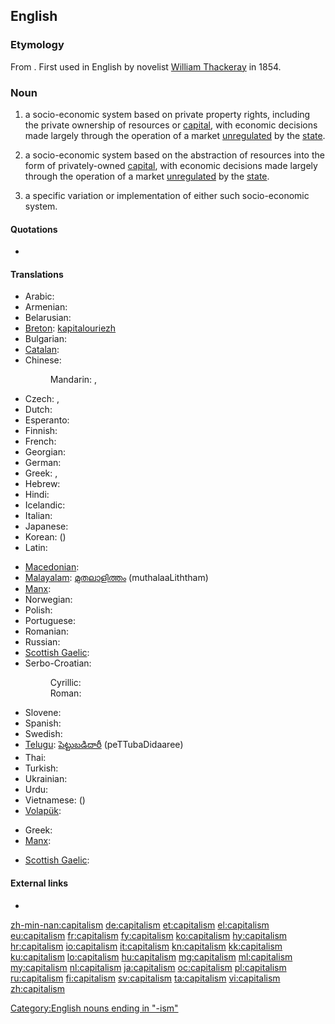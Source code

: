 ==English==

===Etymology===
From {{etyl|fr}} {{term|capitalisme|lang=fr||the condition of one who is rich}}. First used in English by novelist [[w:William Thackeray|William Thackeray]] in 1854.

===Noun===
{{en-noun|s|-}}

# {{politics|uncountable}} a socio-economic system based on private property rights, including the private ownership of resources or [[capital]], with economic decisions made largely through the operation of a market [[unregulated]] by the [[state]].
# {{economics|uncountable}} a socio-economic system based on the abstraction of resources into the form of privately-owned [[capital]], with economic decisions made largely through the operation of a market [[unregulated]] by the [[state]]. 
# {{countable}} a specific variation or implementation of either such socio-economic system.

====Quotations====
<!--unclear to what sense this first use (?) would belong-->
* {{quote-book|title=[[w:The Newcomes|The Newcomes]]: memoirs of a most respectable family|volume=2|page=75|author=[[w:William Makepeace Thackeray|William Makepeace Thackeray]]|year=1855|passage=The Prince de Moncontour took his place with great gravity at the Paris board, whither Barnes made frequent flying visits. The sense of '''capitalism''' sobered and dignified Paul de Florac: at the age of five-and-forty he was actually giving up being a young man, and was not ill-pleased at having to enlarge his waistcoats, and to show a little gray in his mustache.}}

====Translations====
{{trans-top|socio-economic system based on private property rights}}
* Arabic: {{t-|ar|رأسمالية|f|tr=ra'simaliyya}}
* Armenian: {{t-|hy|կապիտալիզմ|tr=kapitalizm}}
* Belarusian: {{t-|be|капіталізм|m|tr=kapitalízm|sc=Cyrl}}
* [[Breton]]: [[kapitalouriezh]] {{f}}
* Bulgarian: {{t-|bg|капитализъм|m|tr=kapitalízăm|sc=Cyrl}}
* [[Catalan]]: {{t-|ca|capitalisme}}
* Chinese:
*: Mandarin: {{t-|cmn|資本主義|sc=Hani}}, {{t-|cmn|资本主义|tr=zīběnzhǔyì|sc=Hani}}
* Czech: {{t-|cs|kapitalismus}}, {{t-|cs|kapitalizmus}}
* Dutch: {{t+|nl|kapitalisme|n}}
* Esperanto: {{t-|eo|kapitalismo}}
* Finnish: {{t+|fi|kapitalismi}}
* French: {{t+|fr|capitalisme|m}}
* Georgian: {{t-|ka|კაპიტალიზმი|tr=kapitalizmi|sc=Geor}}
* German: {{t+|de|Kapitalismus|m}}
* Greek: {{t+|el|κεφαλαιοκρατία|f|tr=kefalaiokratía}}, {{t+|el|καπιταλισμός|m|tr=kapitalismós}}
* Hebrew: {{t+|he|קפיטליזם|m|tr=qapit'alizm|sc=Hebr}}
* Hindi: {{t-|hi|पूंजीवाद|m|tr=pū̃jīvād}}
* Icelandic: {{t-|is|auðvaldsskipulag}}
* Italian: {{t+|it|capitalismo|m}}
* Japanese: {{t+|ja|資本主義|tr=しほんしゅぎ, shihonshugi}}
* Korean: {{t+|ko|자본주의|tr=jabonjuui|sc=Kore}} ({{t+|ko|資本主義|sc=Kore}})
* Latin: {{t-|la|capitalismus|m}}
{{trans-mid}}
* [[Macedonian]]: {{t-|mk|капитализам|m|tr=kapitalízam}}
* [[Malayalam]]: [[മുതലാളിത്തം]] (muthalaaLiththam)
* [[Manx]]: {{t-|gv|bun-argidys|m}}
* Norwegian: {{t+|no|kapitalisme|m}}
* Polish: {{t+|pl|kapitalizm|m}}
* Portuguese: {{t+|pt|capitalismo|m}}
* Romanian: {{t-|ro|capitalism|n}}
* Russian: {{t+|ru|капитализм|tr=kapitalízm}}
* [[Scottish Gaelic]]: {{t-|gd|calpachas|m}}
* Serbo-Croatian: 
*: Cyrillic: {{t-|sh|капитализам|m|alt=капиталѝзам}}
*: Roman: {{t-|sh|kapitalizam|m|alt=kapitalìzam}}
* Slovene: {{t+|sl|kapitalizem|m}}
* Spanish: {{t+|es|capitalismo}}
* Swedish: {{t+|sv|kapitalism}}
* [[Telugu]]: [[పెట్టుబడిదారీ]] (peTTubaDidaaree)
* Thai: {{t-|th|ลัทธิทุนนิยม|tr=láttí thunniym|sc=Thai}}
* Turkish: {{t+|tr|kapitalizm}}
* Ukrainian: {{t+|uk|капіталізм|m|tr=kapitalízm|sc=Cyrl}}
* Urdu: {{t-|ur|پونجیواد|m|tr=pū̃jīvād|sc=ur-Arab}}
* Vietnamese: {{t-|vi|chủ nghĩa tư bản}} ({{t-|vi|主義資本}})
* [[Volapük]]: {{t+|vo|katädim}}
{{trans-bottom}}

{{trans-top|socio-economic system based on the abstraction of resources}}
* Greek: {{t+|el|κεφαλαιοκρατία|f|tr=kefalaiokratía}}
* [[Manx]]: {{t-|gv|bun-argidys|m}}
{{trans-mid}}
* [[Scottish Gaelic]]: {{t-|gd|calpachas|m}}
{{trans-bottom}}

====External links====
* {{pedia}}

[[Category:English nouns ending in "-ism"]]

[[zh-min-nan:capitalism]]
[[de:capitalism]]
[[et:capitalism]]
[[el:capitalism]]
[[eu:capitalism]]
[[fr:capitalism]]
[[fy:capitalism]]
[[ko:capitalism]]
[[hy:capitalism]]
[[hr:capitalism]]
[[io:capitalism]]
[[it:capitalism]]
[[kn:capitalism]]
[[kk:capitalism]]
[[ku:capitalism]]
[[lo:capitalism]]
[[hu:capitalism]]
[[mg:capitalism]]
[[ml:capitalism]]
[[my:capitalism]]
[[nl:capitalism]]
[[ja:capitalism]]
[[oc:capitalism]]
[[pl:capitalism]]
[[ru:capitalism]]
[[fi:capitalism]]
[[sv:capitalism]]
[[ta:capitalism]]
[[vi:capitalism]]
[[zh:capitalism]]